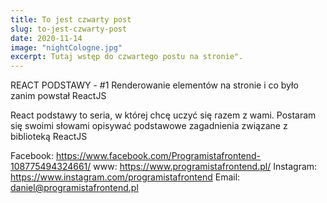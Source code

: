 ```yaml
---
title: To jest czwarty post
slug: to-jest-czwarty-post
date: 2020-11-14
image: "nightCologne.jpg"
excerpt: Tutaj wstęp do czwartego postu na stronie".
---
```


REACT PODSTAWY - #1 Renderowanie elementów na stronie i co było zanim powstał ReactJS

React podstawy to seria, w której chcę uczyć się razem z wami. Postaram się swoimi słowami opisywać podstawowe zagadnienia związane z biblioteką ReactJS

Facebook: https://www.facebook.com/Programistafrontend-108775494324661/
www: https://www.programistafrontend.pl/
Instagram: https://www.instagram.com/programistafrontend
Email: daniel@programistafrontend.pl
